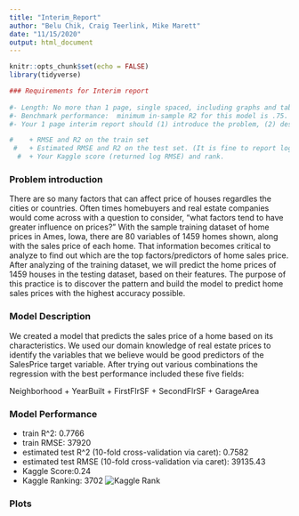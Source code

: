 ```yaml
---
title: "Interim_Report"
author: "Belu Chik, Craig Teerlink, Mike Marett"
date: "11/15/2020"
output: html_document
---
```


```r
knitr::opts_chunk$set(echo = FALSE)
library(tidyverse)
```

```r
### Requirements for Interim report
    
#- Length: No more than 1 page, single spaced, including graphs and tables.
#- Benchmark performance:  minimum in-sample R2 for this model is .75. Please keep experimenting with models until you have #reached that benchmark.
#- Your 1 page interim report should (1) introduce the problem, (2) describe your model, and (3) report model performance, including: 

#    + RMSE and R2 on the train set
 #   + Estimated RMSE and R2 on the test set. (It is fine to report log RMSE.)
  #  + Your Kaggle score (returned log RMSE) and rank.

```
### Problem introduction
There are so many factors that can affect price of houses regardles the cities or countries. Often times homebuyers and real estate companies would come across with a question to consider, "what factors tend to have greater influence on prices?" With the sample training dataset of home prices in Ames, Iowa, there are 80 variables of 1459 homes shown, along with the sales price of each home. That information becomes critical to analyze to find out which are the top factors/predictors of home sales price. After analyzing of the training dataset, we will predict the home prices of 1459 houses in the testing dataset, based on their features. The purpose of this practice is to discover the pattern and build the model to predict home sales prices with the highest accuracy possible. 

### Model Description
We created a model that predicts the sales price of a home based on its characteristics.  We used our domain knowledge of real estate prices to identify the variables that we believe would be good predictors of the SalesPrice target variable. After trying out various combinations the regression with the best performance included these five fields:

Neighborhood + YearBuilt + FirstFlrSF + SecondFlrSF + GarageArea 


### Model Performance 

* train R^2: 0.7766
* train RMSE: 37920
* estimated test R^2 (10-fold cross-validation via caret): 0.7582
* estimated test RMSE (10-fold cross-validation via caret): 39135.43 
* Kaggle Score:0.24
* Kaggle Ranking: 3702
![Kaggle Rank](images/kaggle_rank.png)




### Plots
```r


```
